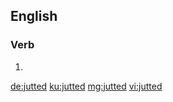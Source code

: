 ==English==

===Verb===
{{head|en|verb form}}

# {{en-past of|jut}}

[[de:jutted]]
[[ku:jutted]]
[[mg:jutted]]
[[vi:jutted]]